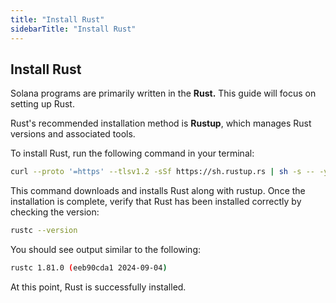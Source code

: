 ```yaml
---
title: "Install Rust"
sidebarTitle: "Install Rust"
---
```


## Install Rust

Solana programs are primarily written in the **Rust.** This guide will focus on setting up Rust.

Rust's recommended installation method is **Rustup**, which manages Rust versions and associated tools.

To install Rust, run the following command in your terminal:

```bash
curl --proto '=https' --tlsv1.2 -sSf https://sh.rustup.rs | sh -s -- -y
```

This command downloads and installs Rust along with rustup. Once the installation is complete, verify that Rust has been installed correctly by checking the version:

```bash
rustc --version
```

You should see output similar to the following:

```bash
rustc 1.81.0 (eeb90cda1 2024-09-04)
```

At this point, Rust is successfully installed.